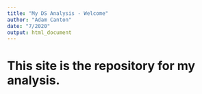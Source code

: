 ```yaml
---
title: "My DS Analysis - Welcome"
author: "Adam Canton"
date: "7/2020"
output: html_document
---
```



# This site is the repository for my analysis.
